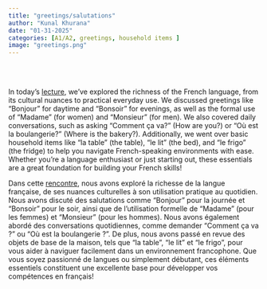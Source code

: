 ```yaml
---
title: "greetings/salutations"
author: "Kunal Khurana"
date: "01-31-2025"
categories: [A1/A2, greetings, household items ]
image: "greetings.png"
---
```



<div style="text-align: left; padding: 10px;">
  <a href="mailto:info@frenchwithkunal.ca" target="_blank" style="margin: 0 10px; color: #000;"><i class="fas fa-envelope fa-lg"></i></a>
  <a href="https://www.instagram.com/kunal.khurana7" target="_blank" style="margin: 0 10px; color: #E1306C;"><i class="fab fa-instagram fa-lg"></i></a>
  <a href="https://frenchwithkunal.ca" target="_blank" style="margin: 0 10px; color: #0077b5;"><i class="fas fa-globe fa-lg"></i></a>
  <a href="https://whatsapp.com/channel/0029Vb57n2e7dmegpjYpyi3V" target="_blank" style="margin: 0 10px; color: #25D366;"><i class="fab fa-whatsapp fa-lg"></i></a>
</div>


::: {.content-visible when-profile="english"}
In today's [lecture](https://drive.google.com/file/d/1KJoeOHzNfLssg1yMZ70zjLV0ReWNs9bG/view?usp=drive_link), we’ve explored the richness of the French language, from its cultural nuances to practical everyday use. We discussed greetings like "Bonjour" for daytime and "Bonsoir" for evenings, as well as the formal use of "Madame" (for women) and "Monsieur" (for men). We also covered daily conversations, such as asking "Comment ça va?" (How are you?) or "Où est la boulangerie?" (Where is the bakery?). Additionally, we went over basic household items like "la table" (the table), "le lit" (the bed), and "le frigo" (the fridge) to help you navigate French-speaking environments with ease. Whether you're a language enthusiast or just starting out, these essentials are a great foundation for building your French skills!
:::

::: {.content-visible when-profile="french"}
Dans cette [rencontre](https://drive.google.com/file/d/1KJoeOHzNfLssg1yMZ70zjLV0ReWNs9bG/view?usp=drive_link), nous avons exploré la richesse de la langue française, de ses nuances culturelles à son utilisation pratique au quotidien. Nous avons discuté des salutations comme "Bonjour" pour la journée et "Bonsoir" pour le soir, ainsi que de l'utilisation formelle de "Madame" (pour les femmes) et "Monsieur" (pour les hommes). Nous avons également abordé des conversations quotidiennes, comme demander "Comment ça va ?" ou "Où est la boulangerie ?". De plus, nous avons passé en revue des objets de base de la maison, tels que "la table", "le lit" et "le frigo", pour vous aider à naviguer facilement dans un environnement francophone. Que vous soyez passionné de langues ou simplement débutant, ces éléments essentiels constituent une excellente base pour développer vos compétences en français!
:::